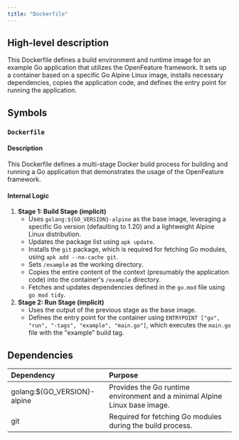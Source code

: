 ```yaml
---
title: "Dockerfile"
---
```


## High-level description
This Dockerfile defines a build environment and runtime image for an example Go application that utilizes the OpenFeature framework. It sets up a container based on a specific Go Alpine Linux image, installs necessary dependencies, copies the application code, and defines the entry point for running the application.

## Symbols
### `Dockerfile`
#### Description
This Dockerfile defines a multi-stage Docker build process for building and running a Go application that demonstrates the usage of the OpenFeature framework.

#### Internal Logic
1. **Stage 1: Build Stage (implicit)**
   - Uses `golang:${GO_VERSION}-alpine` as the base image, leveraging a specific Go version (defaulting to 1.20) and a lightweight Alpine Linux distribution.
   - Updates the package list using `apk update`.
   - Installs the `git` package, which is required for fetching Go modules, using `apk add --no-cache git`.
   - Sets `/example` as the working directory.
   - Copies the entire content of the context (presumably the application code) into the container's `/example` directory.
   - Fetches and updates dependencies defined in the `go.mod` file using `go mod tidy`.
2. **Stage 2: Run Stage (implicit)**
   - Uses the output of the previous stage as the base image.
   - Defines the entry point for the container using `ENTRYPOINT ["go", "run", "-tags", "example", "main.go"]`, which executes the `main.go` file with the "example" build tag.

## Dependencies
| Dependency | Purpose |
|:-----------|:--------|
| golang:${GO_VERSION}-alpine | Provides the Go runtime environment and a minimal Alpine Linux base image. |
| git | Required for fetching Go modules during the build process. |
